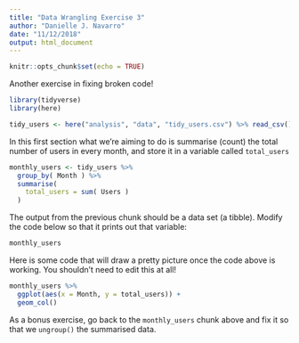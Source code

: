 ```yaml
---
title: "Data Wrangling Exercise 3"
author: "Danielle J. Navarro"
date: "11/12/2018"
output: html_document
---
```


```r
knitr::opts_chunk$set(echo = TRUE)
```

Another exercise in fixing broken code!

```r
library(tidyverse)
library(here)
```

```r
tidy_users <- here("analysis", "data", "tidy_users.csv") %>% read_csv()
```

In this first section what we're aiming to do is summarise (count) the total number of users in every month, and store it in a variable called `total_users`

```r
monthly_users <- tidy_users %>%
  group_by( Month ) %>%
  summarise(
    total_users = sum( Users ) 
  )
```

The output from the previous chunk should be a data set (a tibble). Modify the code below so that it prints out that variable:

```r
monthly_users
```

Here is some code that will draw a pretty picture once the code above is working. You shouldn't need to edit this at all!

```r
monthly_users %>% 
  ggplot(aes(x = Month, y = total_users)) + 
  geom_col() 
```

As a bonus exercise, go back to the `monthly_users` chunk above and fix it so that we `ungroup()` the summarised data.

